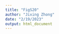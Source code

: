 ```yaml
---
title: "FigS20"
author: "Jixing Zhong"
date: "2/19/2023"
output: html_document
---
```


```r

```

